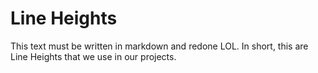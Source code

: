 
<Meta title="Tokes/Line Height" />

# Line Heights

This text must be written in markdown and redone LOL. In short, this are Line Heights that we use in our projects.
